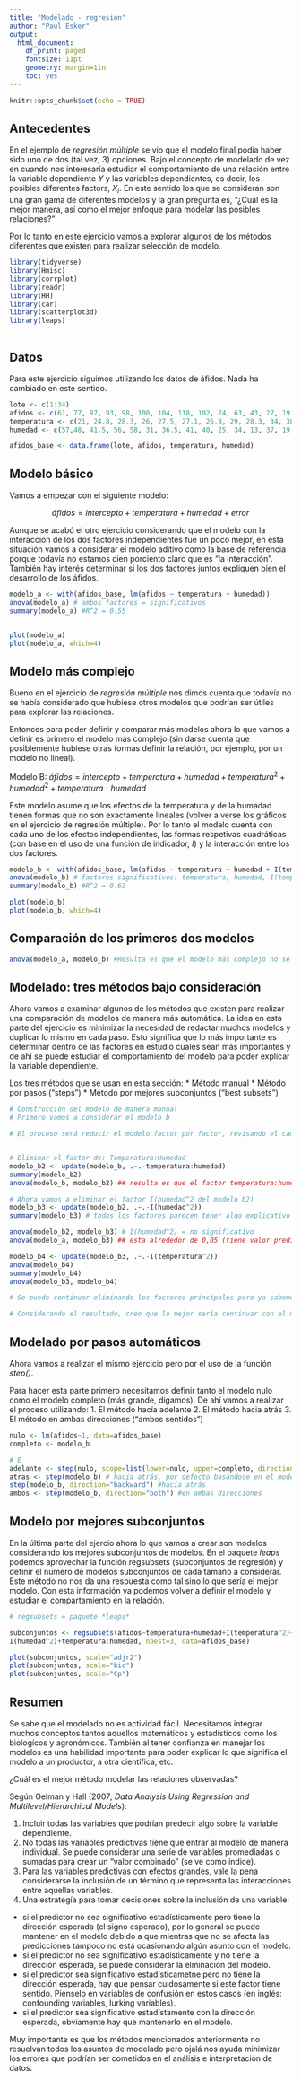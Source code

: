 ```yaml
---
title: "Modelado - regresión"
author: "Paul Esker"
output:
  html_document:
    df_print: paged
    fontsize: 11pt
    geometry: margin=1in
    toc: yes
---
```


```r
knitr::opts_chunk$set(echo = TRUE)
```

## Antecedentes

En el ejemplo de *regresión múltiple* se vio que el modelo final podía haber sido uno de dos (tal vez, 3) opciones. Bajo el concepto de modelado de vez en cuando nos interesaría estudiar el comportamiento de una relación entre la variable dependiente $Y$ y las variables dependientes, es decir, los posibles diferentes factors, $X_i$. En este sentido los que se consideran son una gran gama de diferentes modelos y la gran pregunta es, "¿Cuál es la mejor manera, así como el mejor enfoque para modelar las posibles relaciones?"

Por lo tanto en este ejercicio vamos a explorar algunos de los métodos diferentes que existen para realizar selección de modelo. 

```r

library(tidyverse)
library(Hmisc)
library(corrplot)
library(readr)
library(HH)
library(car)
library(scatterplot3d)
library(leaps)
  
```

## Datos

Para este ejercicio siguimos utilizando los datos de áfidos. Nada ha cambiado en este sentido.

```r

lote <- c(1:34)
afidos <- c(61, 77, 87, 93, 98, 100, 104, 118, 102, 74, 63, 43, 27, 19, 14, 23, 30, 25, 67, 40, 6, 21, 18, 23, 42, 56, 60, 59, 82, 89, 77, 102, 108, 97)
temperatura <- c(21, 24.8, 28.3, 26, 27.5, 27.1, 26.8, 29, 28.3, 34, 30.5, 28.3, 30.8, 31, 33.6, 31.8, 31.3, 33.5, 33, 34.5, 34.3, 34.3, 33, 26.5, 32, 27.3, 27.8, 25.8, 25, 18.5, 26, 19, 18, 16.3)
humedad <- c(57,48, 41.5, 56, 58, 31, 36.5, 41, 40, 25, 34, 13, 37, 19, 20, 17, 21, 18.5, 24.5, 16, 6, 26, 21, 26, 28, 24.5, 39, 29, 41, 53.5, 51, 48, 70, 79.5)

afidos_base <- data.frame(lote, afidos, temperatura, humedad)

```

## Modelo básico

Vamos a empezar con el siguiente modelo:

$$áfidos = intercepto + temperatura + humedad + error$$

Aunque se acabó el otro ejercicio considerando que el modelo con la interacción de los dos factores independientes fue un poco mejor, en esta situación vamos a considerar el modelo aditivo como la base de referencia porque todavía no estamos cien porciento claro que es "la interacción". También hay interés determinar si los dos factores juntos expliquen bien el desarrollo de los áfidos.

```r

modelo_a <- with(afidos_base, lm(afidos ~ temperatura + humedad))
anova(modelo_a) # ambos factores = significativos
summary(modelo_a) #R^2 = 0.55


plot(modelo_a)
plot(modelo_a, which=4) 

```

## Modelo más complejo

Bueno en el ejercicio de *regresión múltiple* nos dimos cuenta que todavía no se había considerado que hubiese otros modelos que podrían ser útiles para explorar las relaciones. 

Entonces para poder definir y comparar más modelos ahora lo que vamos a definir es primero el modelo más complejo (sin darse cuenta que posiblemente hubiese otras formas definir la relación, por ejemplo, por un modelo no lineal).

Modelo B: $áfidos = intercepto + temperatura + humedad + temperatura^2 + humedad^2 + temperatura:humedad$

Este modelo asume que los efectos de la temperatura y de la humadad tienen formas que no son exactamente lineales (volver a verse los gráficos en el ejercicio de regresión múltiple). Por lo tanto el modelo cuenta con cada uno de los efectos independientes, las formas respetivas cuadráticas (con base en el uso de una función de indicador, $I$) y la interacción entre los dos factores.

```r

modelo_b <- with(afidos_base, lm(afidos ~ temperatura + humedad + I(temperatura^2) + I(humedad^2) + temperatura:humedad))
anova(modelo_b) # factores significativos: temperatura, humedad, I(temperatura^2)
summary(modelo_b) #R^2 = 0.63

plot(modelo_b)
plot(modelo_b, which=4)

```

## Comparación de los primeros dos modelos

```r

anova(modelo_a, modelo_b) #Resulta es que el modelo más complejo no se mejoró lo de la relación, es decir que probablemente es un modelo sobre ajustado

```

## Modelado: tres métodos bajo consideración

Ahora vamos a examinar algunos de los métodos que existen para realizar una comparación de modelos de manera más automática. La idea en esta parte del ejercicio es minimizar la necesidad de redactar muchos modelos y duplicar lo mismo en cada paso. Esto significa que lo más importante es determinar dentro de las factores en estudio cuales sean más importantes y de ahí se puede estudiar el comportamiento del modelo para poder explicar la variable dependiente. 

Los tres métodos que se usan en esta sección:
* Método manual
* Método por pasos ("steps")
* Método por mejores subconjuntos ("best subsets")


```r

# Construcción del modelo de manera manual
# Primero vamos a considerar el modelo b

# El proceso será reducir el modelo factor por factor, revisando el cambio en el ajuste del modelo (es decir, el signficado)


# Eliminar el factor de: Temperatura:Humedad
modelo_b2 <- update(modelo_b, .~.-temperatura:humedad)
summary(modelo_b2)
anova(modelo_b, modelo_b2) ## resulta es que el factor temperatura:humedad = no significativo

# Ahora vamos a eliminar el factor I(humedad^2 del modelo b2)
modelo_b3 <- update(modelo_b2, .~.-I(humedad^2))
summary(modelo_b3) # todos los factores parecen tener algo explicativo

anova(modelo_b2, modelo_b3) # I(humedad^2) = no significativo
anova(modelo_a, modelo_b3) ## esta alrededor de 0,05 (tiene valor predictivo)

modelo_b4 <- update(modelo_b3, .~.-I(temperatura^2))
anova(modelo_b4)
summary(modelo_b4)
anova(modelo_b3, modelo_b4) 

# Se puede continuar eliminando los factores principales pero ya sabemos que cada uno de ellos tiene algo de valor predictivo

# Considerando el resultado, creo que lo mejor sería continuar con el modelo b3

```

## Modelado por pasos automáticos

Ahora vamos a realizar el mismo ejercicio pero por el uso de la función *step()*.

Para hacer esta parte primero necesitamos definir tanto el modelo nulo como el modelo completo (más grande, digamos). De ahí vamos a realizar el proceso utilizando:
1. El método hacía adelante
2. El método hacia atrás
3. El método en ambas direcciones ("ambos sentidos")

```r

nulo <- lm(afidos~1, data=afidos_base)
completo <- modelo_b

# E
adelante <- step(nulo, scope=list(lower=nulo, upper=completo, direction="forward")) ##hacia adelante
atras <- step(modelo_b) # hacia atrás, por defecto basándose en el modelo inicial
step(modelo_b, direction="backward") #hacía atrás
ambos <- step(modelo_b, direction="both") #en ambas direcciones

```

## Modelo por mejores subconjuntos

En la última parte del ejercio ahora lo que vamos a crear son modelos considerando los mejores subconjuntos de modelos. En el paquete *leaps* podemos aprovechar la función regsubsets (subconjuntos de regresión) y definir el número de modelos subconjuntos de cada tamaño a considerar. Este método no nos da una respuesta como tal sino lo que sería el mejor modelo. Con esta información ya podemos volver a definir el modelo y estudiar el compartamiento en la relación.

```r

# regsubsets = paquete *leaps*

subconjuntos <- regsubsets(afidos~temperatura+humedad+I(temperatura^2)+
I(humedad^2)+temperatura:humedad, nbest=3, data=afidos_base)

plot(subconjuntos, scale="adjr2")
plot(subconjuntos, scale="bic")
plot(subconjuntos, scale="Cp")

```

## Resumen

Se sabe que el modelado no es actividad fácil. Necesitamos integrar muchos conceptos tantos aquellos matemáticos y estadísticos como los biologícos y agronómicos. También al tener confianza en manejar los modelos es una habilidad importante para poder explicar lo que significa el modelo a un productor, a otra científica, etc. 

¿Cuál es el mejor método modelar las relaciones observadas? 

Según Gelman y Hall (2007; *Data Analysis Using Regression and Multilevel/Hierarchical Models*):

1. Incluir todas las variables que podrían predecir algo sobre la variable dependiente.
2. No todas las variables predictivas tiene que entrar al modelo de manera individual. Se puede considerar una seríe de variables promediadas o sumadas para crear un "valor combinado" (se ve como índice).
3. Para las variables predictivas con efectos grandes, vale la pena considerarse la inclusión de un término que representa las interacciones entre aquellas variables.
4. Una estrategía para tomar decisiones sobre la inclusión de una variable:
* si el predictor no sea significativo estadísticamente pero tiene la dirección esperada (el signo esperado), por lo general se puede mantener en el modelo debido a que mientras que no se afecta las predicciones tampoco no está ocasionando algún asunto con el modelo.
* si el predictor no sea significativo estadísticamente y no tiene la dirección esperada, se puede considerar la elminación del modelo. 
* si el predictor sea significativo estadísticametne pero no tiene la dirección esperada, hay que pensar cuidosamente si este factor tiene sentido. Piénselo en variables de confusión en estos casos (en inglés: confounding variables, lurking variables).
* si el predictor sea significativo estadístamente con la dirección esperada, obviamente hay que mantenerlo en el modelo.

Muy importante es que los métodos mencionados anteriormente no resuelvan todos los asuntos de modelado pero ojalá nos ayuda minimizar los errores que podrían ser cometidos en el análisis e interpretación de datos. 
